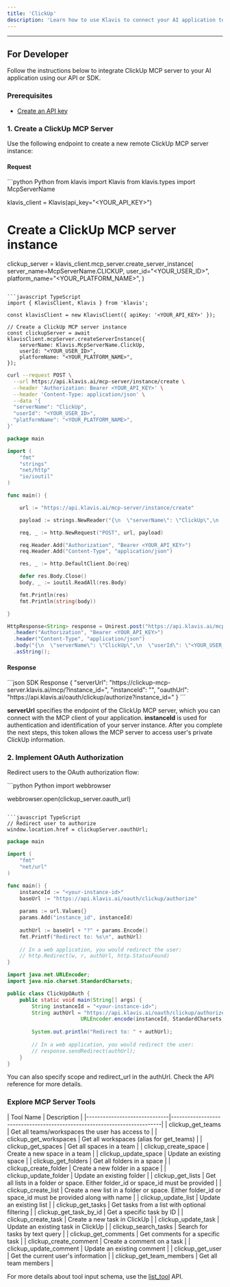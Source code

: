 ```yaml
---
title: 'ClickUp'
description: 'Learn how to use Klavis to connect your AI application to ClickUp MCP Server'
---
```



<NoCodeSnippet />

---

## For Developer

Follow the instructions below to integrate ClickUp MCP server to your AI application using our API or SDK.

### Prerequisites

- [Create an API key](https://www.klavis.ai/home/api-keys)

### 1. Create a ClickUp MCP Server

Use the following endpoint to create a new remote ClickUp MCP server instance:

#### Request
<CodeGroup>
```python Python
from klavis import Klavis
from klavis.types import McpServerName

klavis_client = Klavis(api_key="<YOUR_API_KEY>")

# Create a ClickUp MCP server instance
clickup_server = klavis_client.mcp_server.create_server_instance(
    server_name=McpServerName.CLICKUP,
    user_id="<YOUR_USER_ID>",
    platform_name="<YOUR_PLATFORM_NAME>",
)
```

```javascript TypeScript
import { KlavisClient, Klavis } from 'klavis';

const klavisClient = new KlavisClient({ apiKey: '<YOUR_API_KEY>' });

// Create a ClickUp MCP server instance
const clickupServer = await klavisClient.mcpServer.createServerInstance({
    serverName: Klavis.McpServerName.ClickUp,
    userId: "<YOUR_USER_ID>",
    platformName: "<YOUR_PLATFORM_NAME>",
});
```

```bash cURL
curl --request POST \
  --url https://api.klavis.ai/mcp-server/instance/create \
  --header 'Authorization: Bearer <YOUR_API_KEY>' \
  --header 'Content-Type: application/json' \
  --data '{
  "serverName": "ClickUp",
  "userId": "<YOUR_USER_ID>",
  "platformName": "<YOUR_PLATFORM_NAME>",
}'
```


```go Go
package main

import (
	"fmt"
	"strings"
	"net/http"
	"io/ioutil"
)

func main() {

	url := "https://api.klavis.ai/mcp-server/instance/create"

	payload := strings.NewReader("{\n  \"serverName\": \"ClickUp\",\n  \"userId\": \"<YOUR_USER_ID>\",\n  \"platformName\": \"<YOUR_PLATFORM_NAME>\"\n}")

	req, _ := http.NewRequest("POST", url, payload)

	req.Header.Add("Authorization", "Bearer <YOUR_API_KEY>")
	req.Header.Add("Content-Type", "application/json")

	res, _ := http.DefaultClient.Do(req)

	defer res.Body.Close()
	body, _ := ioutil.ReadAll(res.Body)

	fmt.Println(res)
	fmt.Println(string(body))

}
```

```java Java
HttpResponse<String> response = Unirest.post("https://api.klavis.ai/mcp-server/instance/create")
  .header("Authorization", "Bearer <YOUR_API_KEY>")
  .header("Content-Type", "application/json")
  .body("{\n  \"serverName\": \"ClickUp\",\n  \"userId\": \"<YOUR_USER_ID>\",\n  \"platformName\": \"<YOUR_PLATFORM_NAME>\"\n}")
  .asString();
```
</CodeGroup>

#### Response
<CodeGroup>
```json SDK Response
{
  "serverUrl": "https://clickup-mcp-server.klavis.ai/mcp/?instance_id=<instance-id>",
  "instanceId": "<instance-id>",
  "oauthUrl": "https://api.klavis.ai/oauth/clickup/authorize?instance_id=<instance-id>"
}
```
</CodeGroup>


<Check> **serverUrl** specifies the endpoint of the ClickUp MCP server, which you can connect with the MCP client of your application.</Check>
<Note> **instanceId** is used for authentication and identification of your server instance. After you complete the next steps, this token allows the MCP server to access user's private ClickUp information.</Note>


### 2. Implement OAuth Authorization

Redirect users to the OAuth authorization flow:

<CodeGroup>
```python Python
import webbrowser

webbrowser.open(clickup_server.oauth_url)
```

```javascript TypeScript
// Redirect user to authorize
window.location.href = clickupServer.oauthUrl;
```



```go Go
package main

import (
    "fmt"
    "net/url"
)

func main() {
    instanceId := "<your-instance-id>"
    baseUrl := "https://api.klavis.ai/oauth/clickup/authorize"
    
    params := url.Values{}
    params.Add("instance_id", instanceId)
    
    authUrl := baseUrl + "?" + params.Encode()
    fmt.Printf("Redirect to: %s\n", authUrl)
    
    // In a web application, you would redirect the user:
    // http.Redirect(w, r, authUrl, http.StatusFound)
}
```

```java Java
import java.net.URLEncoder;
import java.nio.charset.StandardCharsets;

public class ClickUpOAuth {
    public static void main(String[] args) {
        String instanceId = "<your-instance-id>";
        String authUrl = "https://api.klavis.ai/oauth/clickup/authorize?instance_id=" + 
                        URLEncoder.encode(instanceId, StandardCharsets.UTF_8);
        
        System.out.println("Redirect to: " + authUrl);
        
        // In a web application, you would redirect the user:
        // response.sendRedirect(authUrl);
    }
}
```


</CodeGroup>

<Tip>
You can also specify scope and redirect_url in the authUrl. Check the API reference for more details.
</Tip>

### Explore MCP Server Tools

<Accordion title="Tools Information">
| Tool Name                    | Description                                                              |
|------------------------------|--------------------------------------------------------------------------|
| clickup_get_teams                    | Get all teams/workspaces the user has access to                        |
| clickup_get_workspaces               | Get all workspaces (alias for get_teams)                               |
| clickup_get_spaces                   | Get all spaces in a team                                                |
| clickup_create_space                 | Create a new space in a team                                            |
| clickup_update_space                 | Update an existing space                                                |
| clickup_get_folders                  | Get all folders in a space                                              |
| clickup_create_folder                | Create a new folder in a space                                          |
| clickup_update_folder                | Update an existing folder                                               |
| clickup_get_lists                    | Get all lists in a folder or space. Either folder_id or space_id must be provided |
| clickup_create_list                  | Create a new list in a folder or space. Either folder_id or space_id must be provided along with name |
| clickup_update_list                  | Update an existing list                                                 |
| clickup_get_tasks                    | Get tasks from a list with optional filtering                          |
| clickup_get_task_by_id               | Get a specific task by ID                                               |
| clickup_create_task                  | Create a new task in ClickUp                                           |
| clickup_update_task                  | Update an existing task in ClickUp                                     |
| clickup_search_tasks                 | Search for tasks by text query                                          |
| clickup_get_comments                 | Get comments for a specific task                                        |
| clickup_create_comment               | Create a comment on a task                                              |
| clickup_update_comment               | Update an existing comment                                              |
| clickup_get_user                     | Get the current user's information                                      |
| clickup_get_team_members             | Get all team members                                                    |
</Accordion>

<Note>For more details about tool input schema, use the [list_tool](https://docs.klavis.ai/api-reference/mcp-server/list-tools) API.</Note> 